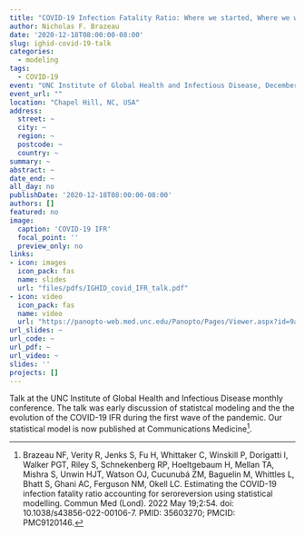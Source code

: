 ```yaml
---
title: "COVID-19 Infection Fatality Ratio: Where we started, Where we were, Where we are"
author: Nicholas F. Brazeau
date: '2020-12-18T08:00:00-08:00'
slug: ighid-covid-19-talk
categories:
  - modeling
tags:
  - COVID-19
event: "UNC Institute of Global Health and Infectious Disease, December Conference"
event_url: ""
location: "Chapel Hill, NC, USA"
address:
  street: ~
  city: ~
  region: ~
  postcode: ~
  country: ~
summary: ~
abstract: ~
date_end: ~
all_day: no
publishDate: '2020-12-18T08:00:00-08:00'
authors: []
featured: no
image:
  caption: 'COVID-19 IFR'
  focal_point: ''
  preview_only: no
links:
- icon: images
  icon_pack: fas
  name: slides
  url: "files/pdfs/IGHID_covid_IFR_talk.pdf"
- icon: video
  icon_pack: fas
  name: video
  url: "https://panopto-web.med.unc.edu/Panopto/Pages/Viewer.aspx?id=9aa51bec-8ff3-4fe6-8ff4-acaa012ab263"
url_slides: ~
url_code: ~
url_pdf: ~
url_video: ~
slides: ''
projects: []
---
```


Talk at the UNC Institute of Global Health and Infectious Disease monthly conference. The talk was early discussion of statistcal modeling and the the evolution of the COVID-19 IFR during the first wave of the pandemic. Our statistical model is now published at Communications Medicine[^1].

[^1]: Brazeau NF, Verity R, Jenks S, Fu H, Whittaker C, Winskill P, Dorigatti I, Walker PGT, Riley S, Schnekenberg RP, Hoeltgebaum H, Mellan TA, Mishra S, Unwin HJT, Watson OJ, Cucunubá ZM, Baguelin M, Whittles L, Bhatt S, Ghani AC, Ferguson NM, Okell LC. Estimating the COVID-19 infection fatality ratio accounting for seroreversion using statistical modelling. Commun Med (Lond). 2022 May 19;2:54. doi: 10.1038/s43856-022-00106-7. PMID: 35603270; PMCID: PMC9120146.
